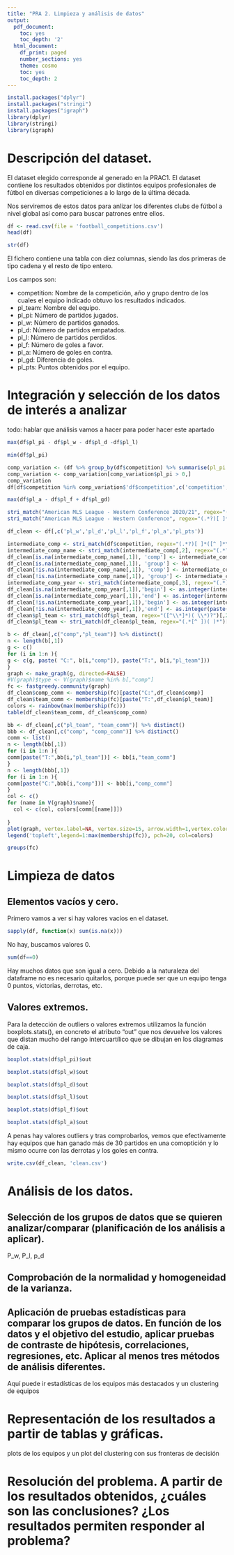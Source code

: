```yaml
---
title: "PRA 2. Limpieza y análisis de datos"
output:
  pdf_document:
    toc: yes
    toc_depth: '2'
  html_document:
    df_print: paged
    number_sections: yes
    theme: cosmo
    toc: yes
    toc_depth: 2
---
```


```r
install.packages("dplyr")
install.packages("stringi")
install.packages("igraph")
library(dplyr)
library(stringi)
library(igraph)
```

# Descripción del dataset. 

El dataset elegido corresponde al generado en la PRAC1. El dataset contiene los resultados obtenidos por distintos equipos profesionales de fútbol en diversas competiciones a lo largo de la última década.

Nos serviremos de estos datos para anlizar los diferentes clubs de fútbol a nivel global así como para buscar patrones entre ellos.

```r
df <- read.csv(file = 'football_competitions.csv')
head(df)
```
```r
str(df)
```


El fichero contiene una tabla con diez columnas, siendo las dos primeras de tipo cadena y el resto de tipo entero.

Los campos son: 


* competition:  Nombre de la competición, año y grupo dentro de los cuales el equipo
indicado obtuvo los resultados indicados.
* pl_team: Nombre del equipo.
* pl_pi: Número de partidos jugados.
* pl_w: Número de partidos ganados.
* pl_d: Número de partidos empatados.
* pl_l: Número de partidos perdidos.
* pl_f: Número de goles a favor.
* pl_a: Número de goles en contra.
* pl_gd: Diferencia de goles.
* pl_pts: Puntos obtenidos por el equipo.


# Integración y selección de los datos de interés a analizar

todo: hablar que análisis vamos a hacer para poder hacer este apartado

```r
max(df$pl_pi - df$pl_w - df$pl_d -df$pl_l)
```

```r
min(df$pl_pi)
```

```r
comp_variation <- (df %>% group_by(df$competition) %>% summarise(pl_pi = sd(pl_pi)))
comp_variation <- comp_variation[comp_variation$pl_pi > 0,]
comp_variation
df[df$competition %in% comp_variation$'df$competition',c('competition','pl_team','pl_pi')]
```

```r
max(df$pl_a - df$pl_f + df$pl_gd)
```

```r
stri_match("American MLS League - Western Conference 2020/21", regex="(.*?)[ ]*([^ ]*\\d)$")
stri_match("American MLS League - Western Conference", regex="(.*?)[ ]*-[ ]*(.*)")
```

```r
df_clean <- df[,c('pl_w','pl_d','pl_l','pl_f','pl_a','pl_pts')]

intermediate_comp <- stri_match(df$competition, regex="(.*?)[ ]*([^ ]*\\d)$")
intermediate_comp_name <- stri_match(intermediate_comp[,2], regex="(.*?)[ ]+-[ ]+(.*)")
df_clean[is.na(intermediate_comp_name[,1]), 'comp'] <- intermediate_comp[is.na(intermediate_comp_name[,1]),2]
df_clean[is.na(intermediate_comp_name[,1]), 'group'] <- NA
df_clean[!is.na(intermediate_comp_name[,1]), 'comp'] <- intermediate_comp_name[!is.na(intermediate_comp_name[,1]),2]
df_clean[!is.na(intermediate_comp_name[,1]), 'group'] <- intermediate_comp_name[!is.na(intermediate_comp_name[,1]),3]
intermediate_comp_year <- stri_match(intermediate_comp[,3], regex="(.*)/(.*)")
df_clean[is.na(intermediate_comp_year[,1]),'begin'] <- as.integer(intermediate_comp[is.na(intermediate_comp_year[,1]),3])
df_clean[is.na(intermediate_comp_year[,1]),'end'] <- as.integer(intermediate_comp[is.na(intermediate_comp_year[,1]),3])
df_clean[!is.na(intermediate_comp_year[,1]),'begin'] <- as.integer(intermediate_comp_year[!is.na(intermediate_comp_year[,1]),2])
df_clean[!is.na(intermediate_comp_year[,1]),'end'] <- as.integer(paste("20", intermediate_comp_year[!is.na(intermediate_comp_year[,1]),3], sep=""))
df_clean$pl_team <- stri_match(df$pl_team, regex="([^\\*]*)( \\*)?")[,2]
df_clean$pl_team <- stri_match(df_clean$pl_team, regex="(.*[^ ])( )*")[,2]
```

```r
b <- df_clean[,c("comp","pl_team")] %>% distinct()
n <- length(b[,1])
g <- c()
for (i in 1:n ){
g <- c(g, paste( "C:", b[i,"comp"]), paste("T:", b[i,"pl_team"]))
}
graph <- make_graph(g, directed=FALSE)
#V(graph)$type <- V(graph)$name %in% b[,"comp"]
fc <- fastgreedy.community(graph)
df_clean$comp_comm <- membership(fc)[paste("C:",df_clean$comp)]
df_clean$team_comm <- membership(fc)[paste("T:",df_clean$pl_team)]
colors <- rainbow(max(membership(fc)))
table(df_clean$team_comm, df_clean$comp_comm)

bb <- df_clean[,c("pl_team", "team_comm")] %>% distinct()
bbb <- df_clean[,c("comp", "comp_comm")] %>% distinct()
comm <- list()
n <- length(bb[,1])
for (i in 1:n ){
comm[paste("T:",bb[i,"pl_team"])] <- bb[i,"team_comm"]
}
n <- length(bbb[,1])
for (i in 1:n ){
comm[paste("C:",bbb[i,"comp"])] <- bbb[i,"comp_comm"]
}
col <- c()
for (name in V(graph)$name){
  col <- c(col, colors[comm[[name]]])
  
}
plot(graph, vertex.label=NA, vertex.size=15, arrow.width=1,vertex.color=col)
legend('topleft',legend=1:max(membership(fc)), pch=20, col=colors)
```

```r
groups(fc)
```

# Limpieza de datos

## Elementos vacíos y cero.

Primero vamos a ver si hay valores vacíos en el dataset.

```r
sapply(df, function(x) sum(is.na(x)))
```

No hay, buscamos valores 0.

```r
sum(df==0)
```
Hay muchos datos que son igual a cero. Debido a la naturaleza del dataframe no es necesario quitarlos, porque puede ser que un equipo tenga 0 puntos, victorias, derrotas, etc.

## Valores extremos.

Para la detección de outliers o valores extremos utilizamos la función boxplots.stats(), en concreto el atributo "out" que nos devuelve los valores que distan mucho del rango intercuartílico que se dibujan en los diagramas de caja.

```r
boxplot.stats(df$pl_pi)$out
```
```r
boxplot.stats(df$pl_w)$out
```

```r
boxplot.stats(df$pl_d)$out
```

```r
boxplot.stats(df$pl_l)$out
```

```r
boxplot.stats(df$pl_f)$out
```

```r
boxplot.stats(df$pl_a)$out
```

A penas hay valores outliers y tras comprobarlos, vemos que efectivamente hay equipos que han ganado más de 30 partidos en una comoptición y lo mismo ocurre con las derrotas y los goles en contra.


```r
write.csv(df_clean, 'clean.csv')
```

# Análisis de los datos.

## Selección de los grupos de datos que se quieren analizar/comparar (planificación de los análisis a aplicar).

P_w, P_l, p_d

## Comprobación de la normalidad y homogeneidad de la varianza.

## Aplicación de pruebas estadísticas para comparar los grupos de datos. En función de los datos y el objetivo del estudio, aplicar pruebas de contraste de hipótesis, correlaciones, regresiones, etc. Aplicar al menos tres métodos de análisis diferentes.

Aquí puede ir  estadísticas de los equipos más destacados y un clustering de equipos 

# Representación de los resultados a partir de tablas y gráficas.

plots de los equipos y un plot del clustering con sus fronteras de decisión

# Resolución del problema. A partir de los resultados obtenidos, ¿cuáles son las conclusiones? ¿Los resultados permiten responder al problema?


